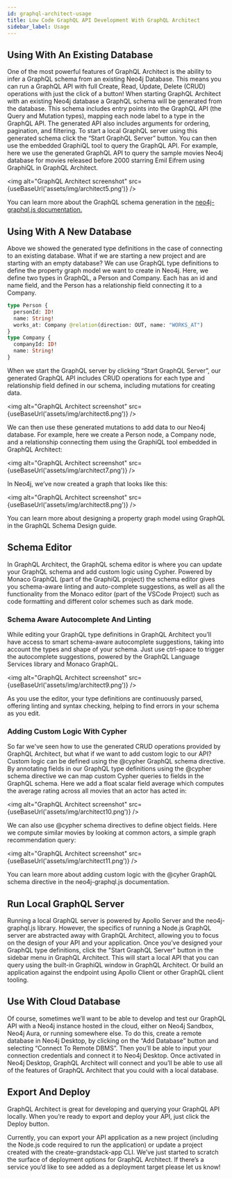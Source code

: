 ```yaml
---
id: graphql-architect-usage
title: Low Code GraphQL API Development With GraphQL Architect
sidebar_label: Usage
---
```



## Using With An Existing Database

One of the most powerful features of GraphQL Architect is the ability to infer a GraphQL schema from an existing Neo4j Database. This means you can run a GraphQL API with full Create, Read, Update, Delete (CRUD) operations with just the click of a button!
When starting GraphQL Architect with an existing Neo4j database a GraphQL schema will be generated from the database. This schema includes entry points into the GraphQL API (the Query and Mutation types), mapping each node label to a type in the GraphQL API. The generated API also includes arguments for ordering, pagination, and filtering.
To start a local GraphQL server using this generated schema click the “Start GraphQL Server” button. You can then use the embedded GraphiQL tool to query the GraphQL API.
For example, here we use the generated GraphQL API to query the sample movies Neo4j database for movies released before 2000 starring Emil Eifrem using GraphiQL in GraphQL Architect.

<img alt="GraphQL Architect screenshot" src={useBaseUrl('assets/img/architect5.png')} />

You can learn more about the GraphQL schema generation in the [neo4j-graphql.js documentation.](graphql-schema-generation-augmentation.mdx)


## Using With A New Database
Above we showed the generated type definitions in the case of connecting to an existing database. What if we are starting a new project and are starting with an empty database? We can use GraphQL type definitions to define the property graph model we want to create in Neo4j.
Here, we define two types in GraphQL, a Person and Company. Each has an id and name field, and the Person has a relationship field connecting it to a Company.

```graphql
type Person {
  personId: ID!
  name: String!
  works_at: Company @relation(direction: OUT, name: "WORKS_AT")
}
type Company {
  companyId: ID!
  name: String!
}
```

When we start the GraphQL server by clicking “Start GraphQL Server”, our generated GraphQL API includes CRUD operations for each type and relationship field defined in our schema, including mutations for creating data.

<img alt="GraphQL Architect screenshot" src={useBaseUrl('assets/img/architect6.png')} />

We can then use these generated mutations to add data to our Neo4j database. For example, here we create a Person node, a Company node, and a relationship connecting them using the GraphiQL tool embedded in GraphQL Architect:

<img alt="GraphQL Architect screenshot" src={useBaseUrl('assets/img/architect7.png')} />

In Neo4j, we’ve now created a graph that looks like this:

<img alt="GraphQL Architect screenshot" src={useBaseUrl('assets/img/architect8.png')} />

You can learn more about designing a property graph model using GraphQL in the GraphQL Schema Design guide.

## Schema Editor

In GraphQL Architect, the GraphQL schema editor is where you can update your GraphQL schema and add custom logic using Cypher. Powered by Monaco GraphQL (part of the GraphiQL project) the schema editor gives you schema-aware linting and auto-complete suggestions, as well as all the functionality from the Monaco editor (part of the VSCode Project) such as code formatting and different color schemes such as dark mode.

### Schema Aware Autocomplete And Linting

While editing your GraphQL type definitions in GraphQL Architect you’ll have access to smart schema-aware autocomplete suggestions, taking into account the types and shape of your schema. Just use ctrl-space to trigger the autocomplete suggestions, powered by the GraphQL Language Services library and Monaco GraphQL.

<img alt="GraphQL Architect screenshot" src={useBaseUrl('assets/img/architect9.png')} />

As you use the editor, your type definitions are continuously parsed, offering linting and syntax checking, helping to find errors in your schema as you edit.

### Adding Custom Logic With Cypher

So far we've seen how to use the generated CRUD operations provided by GraphQL Architect, but what if we want to add custom logic to our API? Custom logic can be defined using the @cypher GraphQL schema directive. By annotating fields in our GraphQL type definitions using the @cypher schema directive we can map custom Cypher queries to fields in the GraphQL schema.
Here we add a float scalar field average which computes the average rating across all movies that an actor has acted in:

<img alt="GraphQL Architect screenshot" src={useBaseUrl('assets/img/architect10.png')} />

We can also use @cypher schema directives to define object fields. Here we compute similar movies by looking at common actors, a simple graph recommendation query:

<img alt="GraphQL Architect screenshot" src={useBaseUrl('assets/img/architect11.png')} />

You can learn more about adding custom logic with the @cyher GraphQL schema directive in the neo4j-graphql.js documentation.

## Run Local GraphQL Server

Running a local GraphQL server is powered by Apollo Server and the neo4j-graphql.js library. However, the specifics of running a Node.js GraphQL server are abstracted away with GraphQL Architect, allowing you to focus on the design of your API and your application.
Once you’ve designed your GraphQL type definitions, click the "Start GraphQL Server" button in the sidebar menu in GraphQL Architect. This will start a local API that you can query using the built-in GraphiQL window in GraphQL Architect. Or build an application against the endpoint using Apollo Client or other GraphQL client tooling.

## Use With Cloud Database

Of course, sometimes we’ll want to be able to develop and test our GraphQL API with a Neo4j instance hosted in the cloud, either on Neo4j Sandbox, Neo4j Aura, or running somewhere else.
To do this, create a remote database in Neo4j Desktop, by clicking on the “Add Database” button and selecting “Connect To Remote DBMS”. Then you’ll be able to input your connection credentials and connect it to Neo4j Desktop. Once activated in Neo4j Desktop, GraphQL Architect will connect and you’ll be able to use all of the features of GraphQL Architect that you could with a local database.

## Export And Deploy

GraphQL Architect is great for developing and querying your GraphQL API locally. When you’re ready to export and deploy your API, just click the Deploy button.

Currently, you can export your API application as a new project (including the Node.js code required to run the application) or update a project created with the create-grandstack-app CLI. We’ve just started to scratch the surface of deployment options for GraphQL Architect. If there’s a service you’d like to see added as a deployment target please let us know!



<FeedbackWidget />